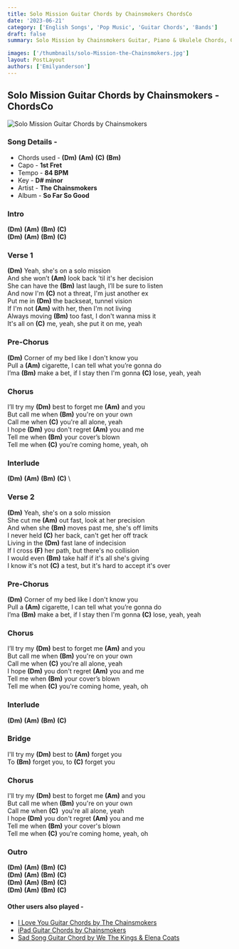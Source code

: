 ```yaml
---
title: Solo Mission Guitar Chords by Chainsmokers ChordsCo
date: '2023-06-21'
category: ['English Songs', 'Pop Music', 'Guitar Chords', 'Bands']
draft: false
summary: Solo Mission by Chainsmokers Guitar, Piano & Ukulele Chords, Chords used - (Dm) (Am) (C) (Bm), Capo - 1st Fret, Key - D# minor

images: ['/thumbnails/solo-Mission-the-Chainsmokers.jpg']
layout: PostLayout
authors: ['Emilyanderson']
---
```


## Solo Mission Guitar Chords by Chainsmokers - ChordsCo

![Solo Mission Guitar Chords by Chainsmokers](/thumbnails/solo-Mission-the-Chainsmokers.jpg)

### Song Details -

- Chords used - **(Dm)** **(Am)** **(C)** **(Bm)**
- Capo - **1st Fret**
- Tempo - **84 BPM**
- Key - **D# minor**
- Artist - **The Chainsmokers**
- Album - **So Far So Good**

### Intro

**(Dm)** **(Am)** **(Bm)** **(C)**\
**(Dm)** **(Am)** **(Bm)** **(C)**

### Verse 1

**(Dm)** Yeah, she's on a solo mission\
And she won’t **(Am)** look back 'til it's her decision\
She can have the **(Bm)** last laugh, I’ll be sure to listen\
And now I'm **(C)** not a threat, I'm just another ex\
Put me in **(Dm)** the backseat, tunnel vision\
If I'm not **(Am)** with her, then I'm not living\
Always moving **(Bm)** too fast, I don't wanna miss it\
It's all on **(C)** me, yeah, she put it on me, yeah

### Pre-Chorus

**(Dm)** Corner of my bed like I don't know you\
Pull a **(Am)** cigarette, I can tell what you’re gonna do\
I’ma **(Bm)** make a bet, if I stay then I'm gonna **(C)** lose, yeah, yeah

### Chorus

I’ll try my **(Dm)** best to forget me **(Am)** and you\
But call me whеn **(Bm)** you're on your own\
Call me when **(C)** you'rе all alone, yeah\
I hope **(Dm)** you don't regret **(Am)** you and me\
Tell me when **(Bm)** your cover’s blown\
Tell me when **(C)** you're coming home, yeah, oh

### Interlude

**(Dm)** **(Am)** **(Bm)** **(C)** \

### Verse 2

**(Dm)** Yeah, she's on a solo mission\
She cut me **(Am)** out fast, look at her precision\
And when she **(Bm)** moves past me, she's off limits\
I never held **(C)** her back, can't get her off track\
Living in the **(Dm)** fast lane of indecision\
If I cross **(F)** her path, but there's no collision\
I would even **(Bm)** take half if it's all she's giving\
I know it's not **(C)** a test, but it's hard to accept it's over

### Pre-Chorus

**(Dm)** Corner of my bed like I don't know you\
Pull a **(Am)** cigarette, I can tell what you’re gonna do\
I’ma **(Bm)** make a bet, if I stay then I'm gonna **(C)** lose, yeah, yeah

### Chorus

I’ll try my **(Dm)** best to forget me **(Am)** and you\
But call me whеn **(Bm)** you're on your own\
Call me when **(C)** you'rе all alone, yeah\
I hope **(Dm)** you don't regret **(Am)** you and me\
Tell me when **(Bm)** your cover’s blown\
Tell me when **(C)** you're coming home, yeah, oh

### Interlude

**(Dm)** **(Am)** **(Bm)** **(C)**

### Bridge

I'll try my **(Dm)** best to **(Am)** forget you\
To **(Bm)** forget you, to **(C)** forget you

### Chorus

I'll try my **(Dm)** best to forget me **(Am)** and you\
But call me when **(Bm)** you're on your own\
Call me when **(C)**  you're all alone, yeah\
I hope **(Dm)** you don't regret **(Am)** you and me\
Tell me when **(Bm)** your cover's blown\
Tell me when **(C)** you're coming home, yeah, oh

### Outro

**(Dm)** **(Am)** **(Bm)** **(C)**\
**(Dm)** **(Am)** **(Bm)** **(C)**\
**(Dm)** **(Am)** **(Bm)** **(C)**\
**(Dm)** **(Am)** **(Bm)** **(C)**

#### Other users also played -

- [I Love You Guitar Chords by The Chainsmokers](https://www.chordsco.com/chords/i-love-you-guitar-chords-by-the-chainsmokers)
- [iPad Guitar Chords by Chainsmokers](https://www.chordsco.com/chords/ipad-guitar-chords-by-chainsmokers)
- [Sad Song Guitar Chord by We The Kings & Elena Coats ](https://www.chordsco.com/chords/sad-song-guitar-chord-by-we-the-kings-elena-coats)
